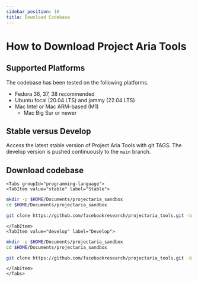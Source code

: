 ```yaml
---
sidebar_position: 10
title: Download Codebase
---
```


# How to Download Project Aria Tools

## Supported Platforms
The codebase has been tested on the following platforms.
- Fedora 36, 37, 38 recommended
- Ubuntu focal (20.04 LTS) and jammy (22.04 LTS)
- Mac Intel or Mac ARM-based (M1)
    - Mac Big Sur or newer

## Stable versus Develop

Access the latest stable version of Project Aria Tools with git TAGS. The develop version is pushed continuously to the `main` branch.

## Download codebase

```mdx-code-block
<Tabs groupId="programming-language">
<TabItem value="stable" label="Stable">
```
```bash
mkdir -p $HOME/Documents/projectaria_sandbox
cd $HOME/Documents/projectaria_sandbox

git clone https://github.com/facebookresearch/projectaria_tools.git -b 1.2.0
```
```mdx-code-block
</TabItem>
<TabItem value="develop" label="Develop">
```
```bash
mkdir -p $HOME/Documents/projectaria_sandbox
cd $HOME/Documents/projectaria_sandbox

git clone https://github.com/facebookresearch/projectaria_tools.git -b main
```
```mdx-code-block
</TabItem>
</Tabs>
```

